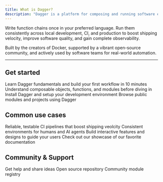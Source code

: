 ```yaml
---
title: What is Dagger?
description: "Dagger is a platform for composing and running software engineering workflows. It lets you build workflows from containers, LLMs, files, repositories, directories, and other resources as reusable components that run anywhere with full type safety and automatic caching."
---
```



Write function chains once in your preferred language. Run them consistently across local development, CI, and production to boost shipping velocity, improve software quality, and gain complete observability.

Built by the creators of Docker, supported by a vibrant open-source community, and actively used by software teams for real-world automation.

<GoExample />

<hr />

<CodeGroup>
<Go />
<Python />
<TypeScript />
<PHP />
<Java />
</CodeGroup>

## Get started

<CardGroup cols={2}>
  <Card
    title="Quickstart"
    icon="rocket-launch"
    href="./quickstart"
  >
    Learn Dagger fundamentals and build your first workflow in 10 minutes
  </Card>
  <Card
    title="Core Concepts"
    icon="book"
    href="./quickstart/basics"
  >
    Understand composable objects, functions, and modules before diving in
  </Card>
  <Card
  title="Installation"
  icon="download"
  href="./installation"
  >
  Install Dagger and setup your development environment
  </Card>
  <Card
  title="Examples"
  icon="eye"
  href="./examples"
  >
  Browse public modules and projects using Dagger
  </Card>
</CardGroup>

## Common use cases

<CardGroup cols={2}>
  <Card
    title="Continuous Integration"
    icon="server"
    href="https://mintlify.com/docs/settings/global"
  >
    Reliable, testable CI pipelines that boost shipping veolcity
  </Card>
  <Card
    title="Development Environments"
    icon="user"
    href="https://mintlify.com/docs/api-playground/openapi"
  >
    Consistent environments for humans and AI agents
  </Card>
  <Card
    title="Testing & QA"
    icon="vial"
    href="https://mintlify.com/docs/content/components/accordions"
  >
    Build interactive features and designs to guide your users
  </Card>
  <Card
    title="Get Inspiration"
    icon="stars"
    href="https://mintlify.com/customers"
  >
    Check out our showcase of our favorite documentation
  </Card>
</CardGroup>

## Community & Support

<CardGroup cols={2}>
  <Card
    title="Discord community"
    icon="discord"
    href="https://discord.gg/dagger-io"
  >
    Get help and share ideas
  </Card>
  <Card
    title="GitHub"
    icon="github"
    href="https://github.com/dagger/dagger"
  >
    Open source repository
  </Card>
  <Card
    title="Daggerverse"
    icon="pen-nib"
    href="https://daggerverse.dev"
  >
    Community module registry
  </Card>
</CardGroup>